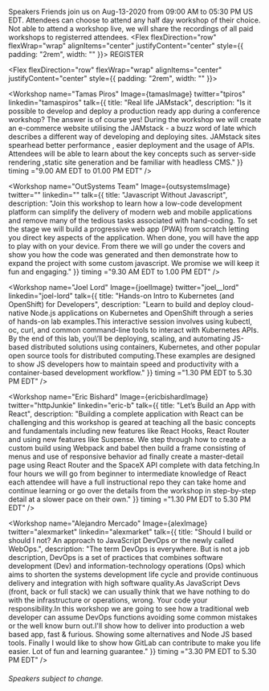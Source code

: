 

<Hidden as="h1">Speakers</Hidden>
<Card>
<Text>
Friends join us on Aug-13-2020 from 09:00 AM to 05:30 PM US EDT. Attendees can choose to attend any half day workshop of their choice.
Not able to attend a workshop live, we will share the recordings of all paid workshops to registerred attendees.
</Text>
</Card>
<Flex flexDirection="row" flexWrap="wrap" alignItems="center" justifyContent="center" style={{ padding: "2rem", width: "" }}>
<ButtonLink
            href="https://www.eventbrite.com/e/javascript-and-friends-conference-2020-registration-109564969774"
            alignSelf="center"
            mr={40}
            target="_blank" rel="noopener noreferrer"
          >
            REGISTER
          </ButtonLink>          
</Flex>        

<Flex flexDirection="row" flexWrap="wrap" alignItems="center" justifyContent="center" style={{ padding: "2rem", width: "" }}>


<Workshop name="Tamas Piros" Image={tamasImage} 
twitter="tpiros" 
linkedin="tamaspiros" 
talk={{ title: "Real life JAMstack", 
description: "Is it possible to develop and deploy a production ready app during a conference workshop? The answer is of course yes! During the workshop we will create an e-commerce website utilising the JAMstack - a buzz word of late which describes a different way of developing and deploying sites. JAMstack sites spearhead better performance \, easier deployment and the usage of APIs. Attendees will be able to learn about the key concepts such as server-side rendering \,static site generation and be familiar with headless CMS." }} 
 timing ="9.00 AM EDT to 01.00 PM EDT"
 /> 
 
<Workshop name="OutSystems Team" Image={outsystemsImage} 
twitter="" 
linkedin="" 
talk={{ title: "Javascript Without Javascript", 
description: "Join this workshop to learn how a low-code development platform can simplify the delivery of modern web and mobile applications and remove many of the tedious tasks associated with hand-coding. To set the stage we will build a progressive web app (PWA) from scratch letting you direct key aspects of the application. When done\, you will have the app to play with on your device. From there we will go under the covers and show you how the code was generated and then demonstrate how to expand the project with some custom javascript.  We promise we will keep it fun and engaging." }} 
 timing ="9.30 AM EDT to 1.00 PM EDT"
 />
 
 <Workshop name="Joel Lord" Image={joelImage} 
twitter="joel__lord" 
linkedin="joel-lord" 
talk={{ title: "Hands-on Intro to Kubernetes (and OpenShift) for Developers", 
description: "Learn to build and deploy cloud-native Node.js applications on Kubernetes and OpenShift through a series of hands-on lab examples.This interactive session involves using kubectl\, oc\, curl\, and common command-line tools to interact with Kubernetes APIs. By the end of this lab, you\’ll be deploying\, scaling\, and automating JS-based distributed solutions using containers\, Kubernetes\, and other popular open source tools for distributed computing.These examples are designed to show JS developers how to maintain speed and productivity with a container-based development workflow." }} 
timing ="1.30 PM EDT to 5.30 PM EDT"
 />

 <Workshop name="Eric Bishard" Image={ericbishardImage} 
twitter="httpJunkie" 
linkedin="eric-b" 
talk={{ title: "Let’s Build an App with React", 
description: "Building a complete application with React can be challenging and this workshop is geared at teaching all the basic concepts and fundamentals including new features like React Hooks, React Router and using new features like Suspense. We step through how to create a custom build using Webpack and babel then build a frame consisting of menus and use of responsive behavior ad finally create a master-detail page using React Router and the SpaceX API complete with data fetching.In four hours we will go from beginner to intermediate knowledge of React each attendee will have a full instructional repo they can take home and continue learning or go over the details from the workshop in step-by-step detail at a slower pace on their own." }} 
timing ="1.30 PM EDT to 5.30 PM EDT"
 />

<Workshop name="Alejandro Mercado" Image={alexImage} 
twitter="alexmarket" 
linkedin="alexmarket" 
talk={{ title: "Should I build or should I not? An approach to JavaScript DevOps or the newly called WebOps.", 
description: "The term DevOps is everywhere. But is not a job description\, DevOps is a set of practices that combines software development (Dev) and information-technology operations (Ops) which aims to shorten the systems development life cycle and provide continuous delivery and integration with high software quality.As JavaScript Devs (front\, back or full stack) we can usually think that we have nothing to do with the infrastructure or operations\, wrong. Your code your responsibility.In this workshop we are going to see how a traditional web developer can assume DevOps functions avoiding some common mistakes or the well know burn out.I\'ll show how to deliver into production a web based app\, fast & furious. Showing some alternatives and Node JS based tools. Finally I would like to show how GitLab can contribute to make you life easier. Lot of fun and learning guarantee." }} 
 timing ="3.30 PM EDT to 5.30 PM EDT"
 />

</Flex>

###### Speakers subject to change.

